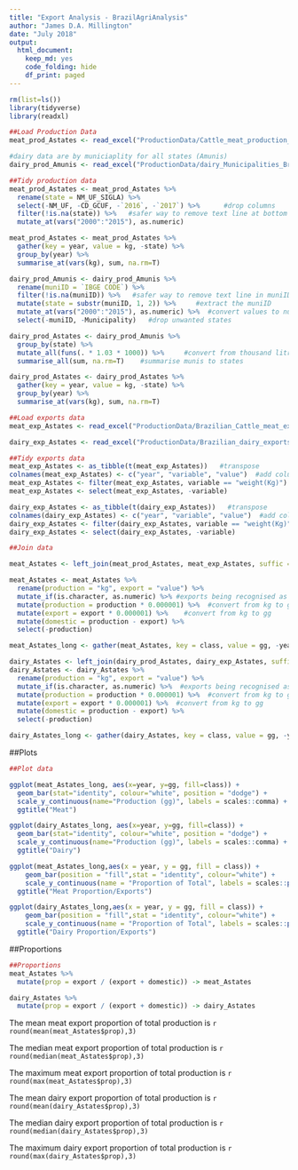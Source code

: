 ```yaml
---
title: "Export Analysis - BrazilAgriAnalysis"
author: "James D.A. Millington"
date: "July 2018"
output: 
  html_document: 
    keep_md: yes
    code_folding: hide
    df_print: paged
---
```


```r

rm(list=ls())
library(tidyverse)
library(readxl)

```


```r
##Load Production Data
meat_prod_Astates <- read_excel("ProductionData/Cattle_meat_production_Kg_2000_2017_all_states.xlsx", sheet = "Plan1", skip = 1)  #data for all states Astates

#dairy data are by municiaplity for all states (Amunis)
dairy_prod_Amunis <- read_excel("ProductionData/dairy_Municipalities_Brazil.xlsx", sheet = "Tabela", skip = 1, na = c("", "-", "..."))

##Tidy production data
meat_prod_Astates <- meat_prod_Astates %>%
  rename(state = NM_UF_SIGLA) %>%
  select(-NM_UF, -CD_GCUF, -`2016`, -`2017`) %>%      #drop columns
  filter(!is.na(state)) %>%   #safer way to remove text line at bottom of state column
  mutate_at(vars("2000":"2015"), as.numeric) 

meat_prod_Astates <- meat_prod_Astates %>%
  gather(key = year, value = kg, -state) %>%
  group_by(year) %>%
  summarise_at(vars(kg), sum, na.rm=T) 

dairy_prod_Amunis <- dairy_prod_Amunis %>%
  rename(muniID = `IBGE CODE`) %>%
  filter(!is.na(muniID)) %>%   #safer way to remove text line in muniID 
  mutate(state = substr(muniID, 1, 2)) %>%     #extract the muniID
  mutate_at(vars("2000":"2015"), as.numeric) %>%  #convert values to numeric
  select(-muniID, -Municipality)   #drop unwanted states

dairy_prod_Astates <- dairy_prod_Amunis %>% 
  group_by(state) %>%  
  mutate_all(funs(. * 1.03 * 1000)) %>%     #convert from thousand litres to kgs
  summarise_all(sum, na.rm=T)    #summarise munis to states

dairy_prod_Astates <- dairy_prod_Astates %>%
  gather(key = year, value = kg, -state) %>%
  group_by(year) %>%
  summarise_at(vars(kg), sum, na.rm=T) 

```

```r
##Load exports data
meat_exp_Astates <- read_excel("ProductionData/Brazilian_Cattle_meat_exports_TOTAL_2000_2017.xls", sheet="Sheet1", range="B3:AG5", col_names=F)

dairy_exp_Astates <- read_excel("ProductionData/Brazilian_dairy_exports_TOTAL_2000_2017.xls", sheet="Sheet1", range="C3:AH5", col_names=F)

##Tidy exports data
meat_exp_Astates <- as_tibble(t(meat_exp_Astates))   #transpose
colnames(meat_exp_Astates) <- c("year", "variable", "value")  #add column names
meat_exp_Astates <- filter(meat_exp_Astates, variable == "weight(Kg)")
meat_exp_Astates <- select(meat_exp_Astates, -variable)

dairy_exp_Astates <- as_tibble(t(dairy_exp_Astates))   #transpose
colnames(dairy_exp_Astates) <- c("year", "variable", "value")  #add column names
dairy_exp_Astates <- filter(dairy_exp_Astates, variable == "weight(Kg)")
dairy_exp_Astates <- select(dairy_exp_Astates, -variable)

```


```r
##Join data

meat_Astates <- left_join(meat_prod_Astates, meat_exp_Astates, suffic = c("prod", "exp"))

meat_Astates <- meat_Astates %>% 
  rename(production = "kg", export = "value") %>%
  mutate_if(is.character, as.numeric) %>% #exports being recognised as characters for some reason, so convert
  mutate(production = production * 0.000001) %>%  #convert from kg to gg
  mutate(export = export * 0.000001) %>%    #convert from kg to gg
  mutate(domestic = production - export) %>%
  select(-production)

meat_Astates_long <- gather(meat_Astates, key = class, value = gg, -year)

dairy_Astates <- left_join(dairy_prod_Astates, dairy_exp_Astates, suffic = c("prod", "exp"))
dairy_Astates <- dairy_Astates %>% 
  rename(production = "kg", export = "value") %>%
  mutate_if(is.character, as.numeric) %>%  #exports being recognised as characters for some reason, so convert
  mutate(production = production * 0.000001) %>%  #convert from kg to gg
  mutate(export = export * 0.000001) %>%  #convert from kg to gg
  mutate(domestic = production - export) %>%
  select(-production)

dairy_Astates_long <- gather(dairy_Astates, key = class, value = gg, -year)

```

##Plots
```r
##Plot data

ggplot(meat_Astates_long, aes(x=year, y=gg, fill=class)) + 
  geom_bar(stat="identity", colour="white", position = "dodge") + 
  scale_y_continuous(name="Production (gg)", labels = scales::comma) +
  ggtitle("Meat")

ggplot(dairy_Astates_long, aes(x=year, y=gg, fill=class)) + 
  geom_bar(stat="identity", colour="white", position = "dodge") + 
  scale_y_continuous(name="Production (gg)", labels = scales::comma) +
  ggtitle("Dairy")

ggplot(meat_Astates_long,aes(x = year, y = gg, fill = class)) + 
    geom_bar(position = "fill",stat = "identity", colour="white") +
    scale_y_continuous(name = "Proportion of Total", labels = scales::percent_format()) +
  ggtitle("Meat Proportion/Exports")

ggplot(dairy_Astates_long,aes(x = year, y = gg, fill = class)) + 
    geom_bar(position = "fill",stat = "identity", colour="white") +
    scale_y_continuous(name = "Proportion of Total", labels = scales::percent_format()) +
  ggtitle("Dairy Proportion/Exports")

```

##Proportions
```r
##Proportions
meat_Astates %>%
  mutate(prop = export / (export + domestic)) -> meat_Astates

dairy_Astates %>%
  mutate(prop = export / (export + domestic)) -> dairy_Astates

```

The mean meat export proportion of total production is `r round(mean(meat_Astates$prop),3)`

The median meat export proportion of total production is `r round(median(meat_Astates$prop),3)`

The maximum meat export proportion of total production is `r round(max(meat_Astates$prop),3)`

The mean dairy export proportion of total production is `r round(mean(dairy_Astates$prop),3)`

The median dairy export proportion of total production is `r round(median(dairy_Astates$prop),3)`

The maximum dairy export proportion of total production is `r round(max(dairy_Astates$prop),3)`
